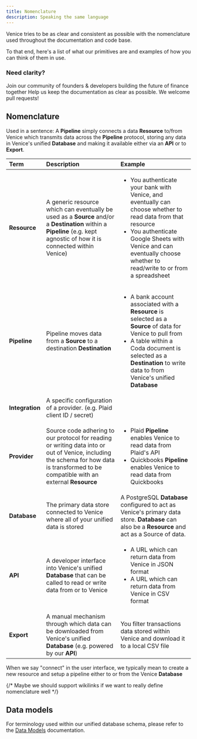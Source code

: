 ```yaml
---
title: Nomenclature
description: Speaking the same language
---
```


Venice tries to be as clear and consistent as possible with the nomenclature
used throughout the documentation and code base.

To that end, here's a list of what our primitives are and examples of how you
can think of them in use.

### Need clarity?

<Card title="Join our community" icon="discord" href="https://discord.gg/gTMch6Gn2u">
Join our community of founders & developers building the future of finance together
</Card>

<Card title="Improve the documentation" icon="github" href="https://github.com/usevenice/venice">
Help us keep the documentation as clear as possible. We welcome pull requests!
</Card>

## Nomenclature

Used in a sentence:
A <strong>Pipeline</strong> simply connects a data <strong>Resource</strong> to/from Venice which transmits data across the <strong>Pipeline</strong> protocol, storing any data in Venice's unified <strong>Database</strong> and making it available either via an <strong>API</strong> or to <strong>Export</strong>.


| Term                              | Description                                       | Example                     |
| :-------------------------------- | :------------------------------------------------ | :-------------------------- |
| <strong>Resource</strong> | A generic resource which can eventually be used as a <strong>Source</strong> and/or a <strong>Destination</strong> within a <strong>Pipeline</strong> (e.g. kept agnostic of how it is connected within Venice) | <ul><li>You authenticate your bank with Venice, and eventually can choose whether to read data from that resource</li><li>You authenticate Google Sheets with Venice and can eventually choose whether to read/write to or from a spreadsheet</li></ul> |
| <strong>Pipeline</strong> | Pipeline moves data from a <strong>Source</strong> to a destination <strong>Destination</strong> | <ul><li>A bank account associated with a <strong>Resource</strong> is selected as a <strong>Source</strong> of data for Venice to pull from</li><li>A table within a Coda document is selected as a <strong>Destination</strong> to write data to from Venice's unified <strong>Database</strong></li></ul> |
| <strong>Integration</strong> | A specific configuration of a provider. (e.g. Plaid client ID / secret) |
| <strong>Provider</strong> | Source code adhering to our protocol for reading or writing data into or out of Venice, including the schema for how data is transformed to be compatible with an external <strong>Resource</strong> | <ul><li>Plaid <strong>Pipeline</strong> enables Venice to read data from Plaid's API</li><li>Quickbooks <strong>Pipeline</strong> enables Venice to read data from Quickbooks</li></ul> |
| <strong>Database</strong> | The primary data store connected to Venice where all of your unified data is stored | A PostgreSQL <strong>Database</strong> configured to act as Venice's primary data store. <strong>Database</strong> can also be a <strong>Resource</strong> and act as a Source of data. |
| <strong>API</strong> | A developer interface into Venice's unified <strong>Database</strong> that can be called to read or write data from or to Venice | <ul><li>A URL which can return data from Venice in JSON format</li><li>A URL which can return data from Venice in CSV format</li></ul> |
| <strong>Export</strong> | A manual mechanism through which data can be downloaded from Venice's unified <strong>Database</strong> (e.g. powered by our <strong>API</strong>) | You filter transactions data stored within Venice and download it to a local CSV file |

When we say "connect" in the user interface, we typically mean to create a new resource and setup a pipeline either to or from the Venice <strong>Database</strong>

{/* Maybe we should support wikilinks if we want to really define nomenclature well */}

## Data models

For terminology used within our unified database schema, please refer to the [Data Models](/technical/data-models) documentation.
